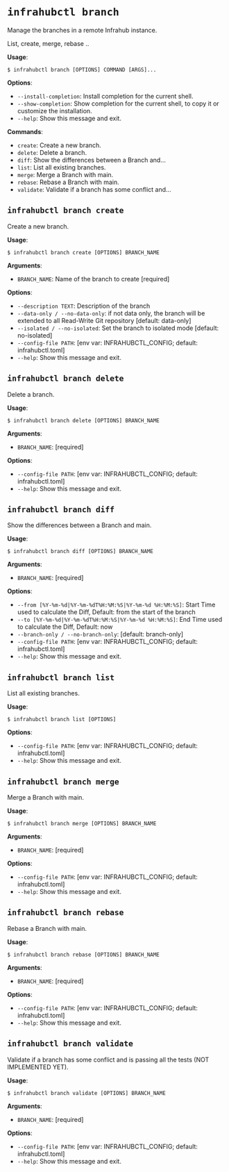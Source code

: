 # `infrahubctl branch`

Manage the branches in a remote Infrahub instance.

List, create, merge, rebase ..

**Usage**:

```console
$ infrahubctl branch [OPTIONS] COMMAND [ARGS]...
```

**Options**:

* `--install-completion`: Install completion for the current shell.
* `--show-completion`: Show completion for the current shell, to copy it or customize the installation.
* `--help`: Show this message and exit.

**Commands**:

* `create`: Create a new branch.
* `delete`: Delete a branch.
* `diff`: Show the differences between a Branch and...
* `list`: List all existing branches.
* `merge`: Merge a Branch with main.
* `rebase`: Rebase a Branch with main.
* `validate`: Validate if a branch has some conflict and...

## `infrahubctl branch create`

Create a new branch.

**Usage**:

```console
$ infrahubctl branch create [OPTIONS] BRANCH_NAME
```

**Arguments**:

* `BRANCH_NAME`: Name of the branch to create  [required]

**Options**:

* `--description TEXT`: Description of the branch
* `--data-only / --no-data-only`: if not data only, the branch will be extended to all Read-Write Git repository  [default: data-only]
* `--isolated / --no-isolated`: Set the branch to isolated mode  [default: no-isolated]
* `--config-file PATH`: [env var: INFRAHUBCTL_CONFIG; default: infrahubctl.toml]
* `--help`: Show this message and exit.

## `infrahubctl branch delete`

Delete a branch.

**Usage**:

```console
$ infrahubctl branch delete [OPTIONS] BRANCH_NAME
```

**Arguments**:

* `BRANCH_NAME`: [required]

**Options**:

* `--config-file PATH`: [env var: INFRAHUBCTL_CONFIG; default: infrahubctl.toml]
* `--help`: Show this message and exit.

## `infrahubctl branch diff`

Show the differences between a Branch and main.

**Usage**:

```console
$ infrahubctl branch diff [OPTIONS] BRANCH_NAME
```

**Arguments**:

* `BRANCH_NAME`: [required]

**Options**:

* `--from [%Y-%m-%d|%Y-%m-%dT%H:%M:%S|%Y-%m-%d %H:%M:%S]`: Start Time used to calculate the Diff, Default: from the start of the branch
* `--to [%Y-%m-%d|%Y-%m-%dT%H:%M:%S|%Y-%m-%d %H:%M:%S]`: End Time used to calculate the Diff, Default: now
* `--branch-only / --no-branch-only`: [default: branch-only]
* `--config-file PATH`: [env var: INFRAHUBCTL_CONFIG; default: infrahubctl.toml]
* `--help`: Show this message and exit.

## `infrahubctl branch list`

List all existing branches.

**Usage**:

```console
$ infrahubctl branch list [OPTIONS]
```

**Options**:

* `--config-file PATH`: [env var: INFRAHUBCTL_CONFIG; default: infrahubctl.toml]
* `--help`: Show this message and exit.

## `infrahubctl branch merge`

Merge a Branch with main.

**Usage**:

```console
$ infrahubctl branch merge [OPTIONS] BRANCH_NAME
```

**Arguments**:

* `BRANCH_NAME`: [required]

**Options**:

* `--config-file PATH`: [env var: INFRAHUBCTL_CONFIG; default: infrahubctl.toml]
* `--help`: Show this message and exit.

## `infrahubctl branch rebase`

Rebase a Branch with main.

**Usage**:

```console
$ infrahubctl branch rebase [OPTIONS] BRANCH_NAME
```

**Arguments**:

* `BRANCH_NAME`: [required]

**Options**:

* `--config-file PATH`: [env var: INFRAHUBCTL_CONFIG; default: infrahubctl.toml]
* `--help`: Show this message and exit.

## `infrahubctl branch validate`

Validate if a branch has some conflict and is passing all the tests (NOT IMPLEMENTED YET).

**Usage**:

```console
$ infrahubctl branch validate [OPTIONS] BRANCH_NAME
```

**Arguments**:

* `BRANCH_NAME`: [required]

**Options**:

* `--config-file PATH`: [env var: INFRAHUBCTL_CONFIG; default: infrahubctl.toml]
* `--help`: Show this message and exit.
